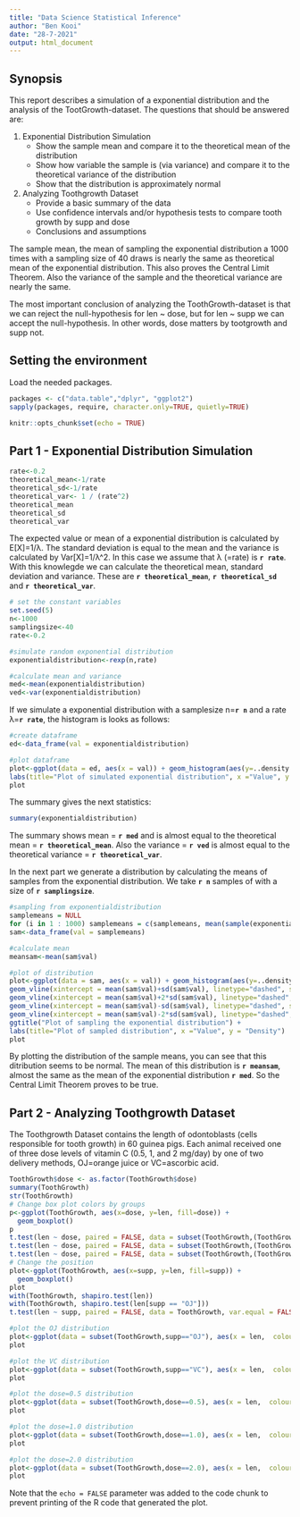 ```yaml
---
title: "Data Science Statistical Inference"
author: "Ben Kooi"
date: "28-7-2021"
output: html_document
---
```

## Synopsis
This report describes a simulation of a exponential distribution and the analysis of the TootGrowth-dataset.
The questions that should be answered are:

1. Exponential Distribution Simulation
    * Show the sample mean and compare it to the theoretical mean of the distribution
    * Show how variable the sample is (via variance) and compare it to the theoretical variance of the distribution
    * Show that the distribution is approximately normal
2. Analyzing Toothgrowth Dataset
    * Provide a basic summary of the data
    * Use confidence intervals and/or hypothesis tests to compare tooth growth by supp and dose
    * Conclusions and assumptions
    
The sample mean, the mean of sampling the exponential distribution a 1000 times with a sampling size of 40 draws is nearly the same as theoretical mean of the exponential distribution. This also proves the Central Limit Theorem. Also the variance of the sample and the theoretical variance are nearly the same.

The most important conclusion of analyzing the ToothGrowth-dataset is that we can reject the null-hypothesis for len ~ dose, but for len ~ supp we can accept the null-hypothesis. In other words, dose matters by tootgrowth and supp not.
 
## Setting the environment

Load the needed packages.
```r
packages <- c("data.table","dplyr", "ggplot2")
sapply(packages, require, character.only=TRUE, quietly=TRUE)
```

```r
knitr::opts_chunk$set(echo = TRUE)
```

## Part 1 - Exponential Distribution Simulation
```r
rate<-0.2
theoretical_mean<-1/rate
theoretical_sd<-1/rate
theoretical_var<- 1 / (rate^2)
theoretical_mean
theoretical_sd
theoretical_var
```

The expected value or mean of a exponential distribution is calculated by E[X]=1/λ. The standard deviation is equal to the mean and the variance is calculated by Var[X]=1/λ^2. In this case we assume that λ (=rate) is **`r rate`**.
With this knowlegde we can calculate the theoretical mean, standard deviation and variance. These are **`r theoretical_mean`**, **`r theoretical_sd`** and **`r theoretical_var`**.

```r
# set the constant variables
set.seed(5)
n<-1000
samplingsize<-40
rate<-0.2

#simulate random exponential distribution
exponentialdistribution<-rexp(n,rate)

#calculate mean and variance
med<-mean(exponentialdistribution)
ved<-var(exponentialdistribution)
```

If we simulate a exponential distribution with a samplesize n=**`r n`** and a rate λ=**`r rate`**, the histogram is looks as follows:
```r
#create dataframe
ed<-data_frame(val = exponentialdistribution)

#plot dataframe
plot<-ggplot(data = ed, aes(x = val)) + geom_histogram(aes(y=..density..), bins=20, colour="black", fill = "white") + geom_density(alpha=0.2, fill="#FF6666") + theme(legend.position="none") +  geom_density() +  geom_vline(xintercept = mean(ed$val), linetype="dashed", size = .75, color = "blue") +
labs(title="Plot of simulated exponential distribution", x ="Value", y = "Density")
plot
```

The summary gives the next statistics:
```r
summary(exponentialdistribution)
```

The summary shows mean = **`r med`** and is almost equal to the theoretical mean = **`r theoretical_mean`**.
Also the variance = **`r ved`** is almost equal to the theoretical variance = **`r theoretical_var`**.

In the next part we generate a distribution by calculating the means of samples from the exponential distribution. We take **`r n`** samples of with a size of **`r samplingsize`**. 

```r
#sampling from exponentialdistribution
samplemeans = NULL
for (i in 1 : 1000) samplemeans = c(samplemeans, mean(sample(exponentialdistribution, samplingsize, replace=TRUE)))
sam<-data_frame(val = samplemeans)

#calculate mean
meansam<-mean(sam$val)

#plot of distribution
plot<-ggplot(data = sam, aes(x = val)) + geom_histogram(aes(y=..density..), bins=20,colour="black", fill = "white") + geom_density(alpha=0.2, fill="#FF6666") + theme(legend.position="none") +  geom_density() +          geom_vline(xintercept = mean(sam$val), linetype="dashed", size = .75, color = "blue") + 
geom_vline(xintercept = mean(sam$val)+sd(sam$val), linetype="dashed", size = .75, color = "red") +
geom_vline(xintercept = mean(sam$val)+2*sd(sam$val), linetype="dashed", size = .75, color = "red") +
geom_vline(xintercept = mean(sam$val)-sd(sam$val), linetype="dashed", size = .75, color = "red") +
geom_vline(xintercept = mean(sam$val)-2*sd(sam$val), linetype="dashed", size = .75, color = "red") +
ggtitle("Plot of sampling the exponential distribution") +
labs(title="Plot of sampled distribution", x ="Value", y = "Density")
plot
```

By plotting the distribution of the sample means, you can see that this ditribution seems to be normal. The mean of this distribution is **`r meansam`**, almost the same as the mean of the exponential distribution **`r med`**. So the Central Limit Theorem proves to be true.


## Part 2 - Analyzing Toothgrowth Dataset

The Toothgrowth Dataset contains the length of odontoblasts (cells responsible for tooth growth) in 60 guinea pigs. Each animal received one of three dose levels of vitamin C (0.5, 1, and 2 mg/day) by one of two delivery methods, OJ=orange juice or VC=ascorbic acid.

```r
ToothGrowth$dose <- as.factor(ToothGrowth$dose)
summary(ToothGrowth)
str(ToothGrowth)
# Change box plot colors by groups
p<-ggplot(ToothGrowth, aes(x=dose, y=len, fill=dose)) +
  geom_boxplot()
p
t.test(len ~ dose, paired = FALSE, data = subset(ToothGrowth,(ToothGrowth$dose %in% c(0.5, 1))))
t.test(len ~ dose, paired = FALSE, data = subset(ToothGrowth,(ToothGrowth$dose %in% c(0.5, 2))))
t.test(len ~ dose, paired = FALSE, data = subset(ToothGrowth,(ToothGrowth$dose %in% c(1, 2))))
# Change the position
plot<-ggplot(ToothGrowth, aes(x=supp, y=len, fill=supp)) +
  geom_boxplot()
plot
with(ToothGrowth, shapiro.test(len))
with(ToothGrowth, shapiro.test(len[supp == "OJ"]))
t.test(len ~ supp, paired = FALSE, data = ToothGrowth, var.equal = FALSE)

#plot the OJ distribution
plot<-ggplot(data = subset(ToothGrowth,supp=="OJ"), aes(x = len,  colour="red", fill = "red", alpha=0.1)) + theme(legend.position="none") + geom_density() +  geom_vline(xintercept = median(ToothGrowth$len), size = .75, color = "blue")
plot

#plot the VC distribution
plot<-ggplot(data = subset(ToothGrowth,supp=="VC"), aes(x = len,  colour="red", fill = "red", alpha=0.1)) + theme(legend.position="none") + geom_density() +  geom_vline(xintercept = median(ToothGrowth$len), size = .75, color = "blue")
plot

#plot the dose=0.5 distribution
plot<-ggplot(data = subset(ToothGrowth,dose==0.5), aes(x = len,  colour="red", fill = "red", alpha=0.1)) + theme(legend.position="none") + geom_density() +  geom_vline(xintercept = median(ToothGrowth$len), size = .75, color = "blue")
plot

#plot the dose=1.0 distribution
plot<-ggplot(data = subset(ToothGrowth,dose==1.0), aes(x = len,  colour="red", fill = "red", alpha=0.1)) + theme(legend.position="none") + geom_density() +  geom_vline(xintercept = median(ToothGrowth$len), size = .75, color = "blue")
plot

#plot the dose=2.0 distribution
plot<-ggplot(data = subset(ToothGrowth,dose==2.0), aes(x = len,  colour="red", fill = "red", alpha=0.1)) + theme(legend.position="none") + geom_density() +  geom_vline(xintercept = median(ToothGrowth$len), size = .75, color = "blue")
plot

```


Note that the `echo = FALSE` parameter was added to the code chunk to prevent printing of the R code that generated the plot.
